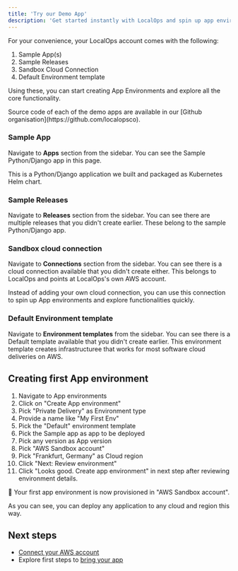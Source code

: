 ```yaml
---
title: 'Try our Demo App'
description: 'Get started instantly with LocalOps and spin up app environments using our sample apps and sandbox AWS connection.'
---
```


For your convenience, your LocalOps account comes with the following:

1. Sample App(s)
2. Sample Releases
3. Sandbox Cloud Connection
4. Default Environment template

Using these, you can start creating App Environments and explore all the core functionality.

<Note>
  Source code of each of the demo apps are available in our [Github
  organisation](https://github.com/localopsco).
</Note>

### Sample App

Navigate to **Apps** section from the sidebar. You can see the Sample Python/Django app in this page.

This is a Python/Django application we built and packaged as Kubernetes Helm chart.

### Sample Releases

Navigate to **Releases** section from the sidebar. You can see there are multiple releases that you didn't create earlier. These belong to the sample Python/Django app.

### Sandbox cloud connection

Navigate to **Connections** section from the sidebar. You can see there is a cloud connection available that you didn't create either. This belongs to LocalOps and points at LocalOps's own AWS account.

Instead of adding your own cloud connection, you can use this connection to spin up App environments and explore functionalities quickly.

### Default Environment template

Navigate to **Environment templates** from the sidebar. You can see there is a Default template available that you didn't create earlier. This environment template creates infrastructuree that works for most software cloud deliveries on AWS.

## Creating first App environment

1. Navigate to App environments
2. Click on "Create App environment"
3. Pick "Private Delivery" as Environment type
4. Provide a name like "My First Env"
5. Pick the "Default" environment template
6. Pick the Sample app as app to be deployed
7. Pick any version as App version
8. Pick "AWS Sandbox account"
9. Pick "Frankfurt, Germany" as Cloud region
10. Click "Next: Review environment"
11. Click "Looks good. Create app environment" in next step after reviewing environment details.

🎉 Your first app environment is now provisioned in "AWS Sandbox account".

As you can see, you can deploy any application to any cloud and region this way.

## Next steps

- [Connect your AWS account](connecting-cloud/aws.md)
- Explore first steps to [bring your app](/category/%EF%B8%8F%EF%B8%8F-first-steps)
